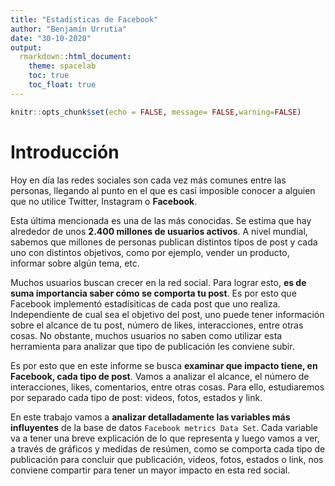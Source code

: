 ```yaml
---
title: "Estadísticas de Facebook"
author: "Benjamín Urrutia"
date: "30-10-2020"
output:   
  rmarkdown::html_document:
    theme: spacelab
    toc: true
    toc_float: true
---
```


```r
knitr::opts_chunk$set(echo = FALSE, message= FALSE,warning=FALSE)
```

# Introducción

Hoy en día las redes sociales son cada vez más comunes entre las personas, llegando al punto en el que es casi imposible conocer a alguien que no utilice Twitter, Instagram o **Facebook**. 

  Esta última mencionada es una de las más conocidas. Se estima que hay alrededor de unos **2.400 millones de usuarios activos**. A nivel mundial, sabemos que millones de personas publican distintos tipos de post y cada uno con distintos objetivos, como por ejemplo, vender un producto, informar sobre algún tema, etc.

  Muchos usuarios buscan crecer en la red social. Para lograr esto, **es de suma importancia saber cómo se comporta tu post**. Es por esto que Facebook implementó estadísiticas de cada post que uno realiza. Independiente de cual sea el objetivo del post, uno puede tener información sobre el alcance de tu post, número de likes, interacciones, entre otras cosas. No obstante, muchos usuarios no saben como utilizar esta herramienta para analizar que tipo de publicación les conviene subir.

  Es por esto que en este informe se busca **examinar que impacto tiene, en Facebook, cada tipo de post**. Vamos a analizar el alcance, el número de interacciones, likes, comentarios, entre otras cosas. Para ello, estudiaremos por separado cada tipo de post: videos, fotos, estados y link.

  En este trabajo vamos a **analizar detalladamente las variables más influyentes** de la base de datos `Facebook metrics Data Set`. Cada variable va a tener una breve explicación de lo que representa y luego vamos a ver, a través de gráficos y medidas de resúmen, como se comporta cada tipo de publicación para concluir que publicación, videos, fotos, estados o link, nos conviene compartir para tener un mayor impacto en esta red social. 











